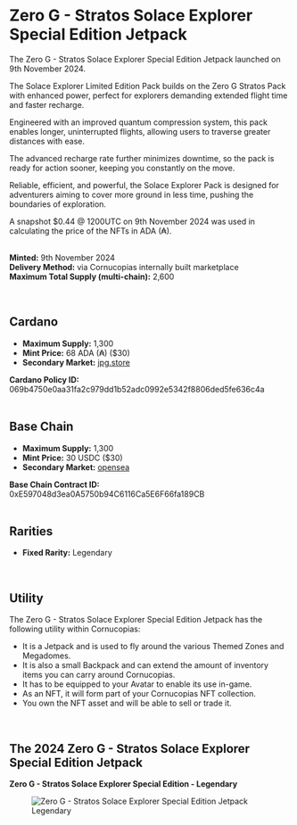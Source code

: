 # Zero G - Stratos Solace Explorer Special Edition Jetpack  

The Zero G - Stratos Solace Explorer Special Edition Jetpack launched on 9th November 2024.  

The Solace Explorer Limited Edition Pack builds on the Zero G Stratos Pack with enhanced power, perfect for explorers demanding extended flight time and faster recharge.  

Engineered with an improved quantum compression system, this pack enables longer, uninterrupted flights, allowing users to traverse greater distances with ease.  

The advanced recharge rate further minimizes downtime, so the pack is ready for action sooner, keeping you constantly on the move.  

Reliable, efficient, and powerful, the Solace Explorer Pack is designed for adventurers aiming to cover more ground in less time, pushing the boundaries of exploration.  

<div className="note-box">
  A snapshot $0.44 @ 1200UTC on 9th November 2024 was used in calculating the price of the NFTs in ADA (₳).
</div>  

</br>

**Minted:** 9th November 2024  
**Delivery Method:** via Cornucopias internally built marketplace  
**Maximum Total Supply (multi-chain):** 2,600  

</br>

## Cardano  

- **Maximum Supply:** 1,300  
- **Mint Price:** 68 ADA (₳) ($30)  
- **Secondary Market:** [jpg.store](https://www.jpg.store)  

<div className="note-box success transparent">
  <b>Cardano Policy ID:</b> 069b4750e0aa31fa2c979dd1b52adc0992e5342f8806ded5fe636c4a
</div>  

</br>

## Base Chain  

- **Maximum Supply:** 1,300  
- **Mint Price:** 30 USDC ($30)  
- **Secondary Market:** [opensea](https://opensea.io/collection/cornucopias-zero-g-stratos-solace-explorer-special)  

<div className="note-box success transparent">
  <b>Base Chain Contract ID:</b> 0xE597048d3ea0A5750b94C6116Ca5E6F66fa189CB
</div>  

</br>

## Rarities  

- **Fixed Rarity:** <span className="rarity-legendary">Legendary</span>  

</br>

## Utility  

The Zero G - Stratos Solace Explorer Special Edition Jetpack has the following utility within Cornucopias:  

<ul className="styled-list">
  <li>It is a Jetpack and is used to fly around the various Themed Zones and Megadomes.</li>
  <li>It is also a small Backpack and can extend the amount of inventory items you can carry around Cornucopias.</li>
  <li>It has to be equipped to your Avatar to enable its use in-game.</li>
  <li>As an NFT, it will form part of your Cornucopias NFT collection.</li>
  <li>You own the NFT asset and will be able to sell or trade it.</li>
</ul>  

</br>

## The 2024 Zero G - Stratos Solace Explorer Special Edition Jetpack  

**Zero G - Stratos Solace Explorer Special Edition - Legendary**  
<figure className="img-center">
  <img src="/images/nfts/packs/zero-g/legendary.avif" alt="Zero G - Stratos Solace Explorer Special Edition Jetpack Legendary" />
</figure>  
